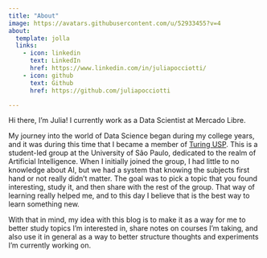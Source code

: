 ```yaml
---
title: "About"
image: https://avatars.githubusercontent.com/u/52933455?v=4
about:
  template: jolla
  links:
    - icon: linkedin
      text: LinkedIn
      href: https://www.linkedin.com/in/juliapocciotti/
    - icon: github
      text: Github
      href: https://github.com/juliapocciotti

---
```


Hi there, I'm Julia! I currently work as a Data Scientist at Mercado Libre. 

My journey into the world of Data Science began during my college years, and it was during this time that I became a member of [Turing USP](https://github.com/turing-usp). This is a student-led group at the University of São Paulo, dedicated to the realm of Artificial Intelligence. When I initially joined the group, I had little to no knowledge about AI, but we had a system that knowing the subjects first hand or not really didn't matter. The goal was to pick a topic that you found interesting, study it, and then share with the rest of the group. That way of learning really helped me, and to this day I believe that is the best way to learn something new.

With that in mind, my idea with this blog is to make it as a way for me to better study topics I'm interested in, share notes on courses I'm taking, and also use it in general as a way to better structure thoughts and experiments I'm currently working on. 

